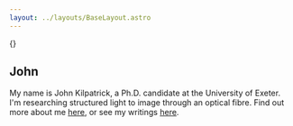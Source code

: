 ```yaml
---
layout: ../layouts/BaseLayout.astro
---
```



{<Hero/>}

## John

My name is John Kilpatrick, a Ph.D. candidate at the University of Exeter.
I'm researching structured light to image through an optical fibre.
Find out more about me [here](/about), or see my writings [here](/blog).
